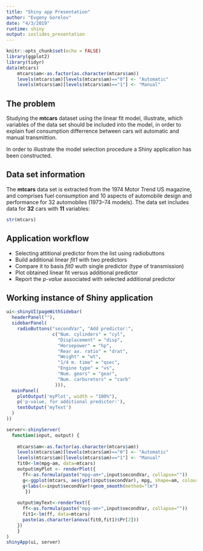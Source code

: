```yaml
---
title: "Shiny app Presentation"
author: "Evgeny Gorelov"
date: "4/3/2019"
runtime: shiny
output: ioslides_presentation
---
```


```r
knitr::opts_chunk$set(echo = FALSE)
library(ggplot2)
library(tidyr)
data(mtcars)
    mtcars$am<-as.factor(as.character(mtcars$am))
    levels(mtcars$am)[levels(mtcars$am)=="0"] <- "Automatic"
    levels(mtcars$am)[levels(mtcars$am)=="1"] <- "Manual"
```

## The problem

Studying the **mtcars** dataset using the linear fit model,
illustrate, which variables of the data set should be included into the model,
in order to explain fuel consumption differrence between cars wit automatic and manual transmittion.

In order to illustrate the model selection procedure a Shiny application has been constructed.

## Data set information
The **mtcars** data set is extracted from the 1974 Motor Trend US magazine, and comprises fuel consumption and 10 aspects of automobile design and performance for 32 automobiles (1973–74 models).
The data set includes data for **32** cars with **11** variables:

```r
str(mtcars)
```

## Application workflow
- Selecting attitional predictor from the list using radiobuttons
- Build additional linear *fit1* with two predictors
- Compare it to basis *fit0* wuth single predictor (type of transmission) 
- Plot obtained linear fit versus additional predictor 
- Report the *p-value* associated with selected additional predictor

## Working instance of Shiny application

```r
ui<-shinyUI(pageWithSidebar(  
  headerPanel(""),  
  sidebarPanel(    
    radioButtons("secondVar", "Add predictor:",
                 c("Num. cylinders" = "cyl",
                   "Displacement" = "disp",
                   "Horsepower" = "hp",
                   "Rear ax. ratio" = "drat",
                   "Weight" = "wt",
                   "1/4 m. time" = "qsec",
                   "Engine type" = "vs",
                   "Num. gears" = "gear",
                   "Num. carburetors" = "carb"
                  ))),
  mainPanel(    
    plotOutput('myPlot', width = "100%"),
    p('p-value, for additional predictor:'),
    textOutput('myText')
  )
))

server<-shinyServer(  
  function(input, output) { 
    
    mtcars$am<-as.factor(as.character(mtcars$am))
    levels(mtcars$am)[levels(mtcars$am)=="0"] <- "Automatic"
    levels(mtcars$am)[levels(mtcars$am)=="1"] <- "Manual"
    fit0<-lm(mpg~am, data=mtcars)
    output$myPlot <- renderPlot({
      ff<-as.formula(paste("mpg~am+",input$secondVar, collapse=""))
      g<-ggplot(mtcars, aes(get(input$secondVar), mpg, shape=am, colour=am, fill=am))+geom_point()
      g+labs(x=input$secondVar)+geom_smooth(method="lm")
       })
  
    output$myText<-renderText({
      ff<-as.formula(paste("mpg~am+",input$secondVar, collapse=""))
      fit1<-lm(ff, data=mtcars)
      paste(as.character(anova(fit0,fit1)$Pr[2]))
    })
    }
)
shinyApp(ui, server)
```